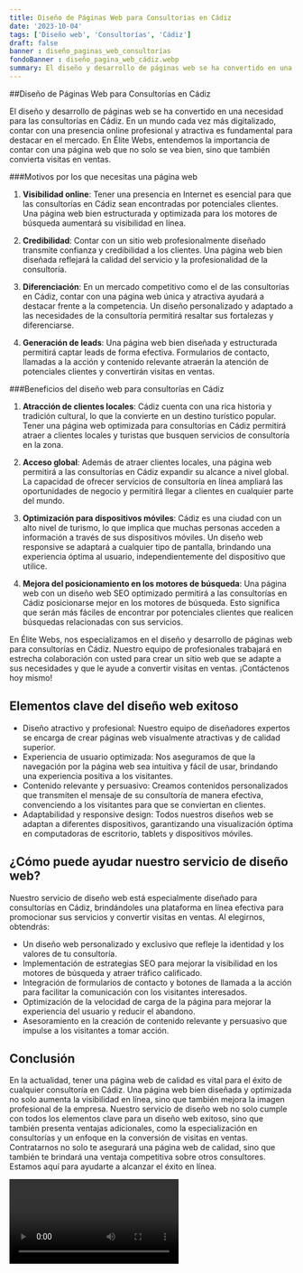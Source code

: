 ```yaml
---
title: Diseño de Páginas Web para Consultorías en Cádiz
date: '2023-10-04'
tags: ['Diseño web', 'Consultorías', 'Cádiz']
draft: false
banner : diseño_paginas_web_consultorías
fondoBanner : diseño_pagina_web_cádiz.webp
summary: El diseño y desarrollo de páginas web se ha convertido en una necesidad para las consultorías en Cádiz. En un mundo cada vez más digitalizado, contar con una presencia online profesional y atractiva es fundamental para destacar en el mercado. En Élite Webs, entendemos la importancia de contar con una página web que no solo se vea bien, sino que también convierta visitas en ventas.
---
```


##Diseño de Páginas Web para Consultorías en Cádiz

El diseño y desarrollo de páginas web se ha convertido en una necesidad para las consultorías en Cádiz. En un mundo cada vez más digitalizado, contar con una presencia online profesional y atractiva es fundamental para destacar en el mercado. En Élite Webs, entendemos la importancia de contar con una página web que no solo se vea bien, sino que también convierta visitas en ventas.

###Motivos por los que necesitas una página web

1. **Visibilidad online**: Tener una presencia en Internet es esencial para que las consultorías en Cádiz sean encontradas por potenciales clientes. Una página web bien estructurada y optimizada para los motores de búsqueda aumentará su visibilidad en línea.

2. **Credibilidad**: Contar con un sitio web profesionalmente diseñado transmite confianza y credibilidad a los clientes. Una página web bien diseñada reflejará la calidad del servicio y la profesionalidad de la consultoría.

3. **Diferenciación**: En un mercado competitivo como el de las consultorías en Cádiz, contar con una página web única y atractiva ayudará a destacar frente a la competencia. Un diseño personalizado y adaptado a las necesidades de la consultoría permitirá resaltar sus fortalezas y diferenciarse.

4. **Generación de leads**: Una página web bien diseñada y estructurada permitirá captar leads de forma efectiva. Formularios de contacto, llamadas a la acción y contenido relevante atraerán la atención de potenciales clientes y convertirán visitas en ventas.

###Beneficios del diseño web para consultorías en Cádiz

1. **Atracción de clientes locales**: Cádiz cuenta con una rica historia y tradición cultural, lo que la convierte en un destino turístico popular. Tener una página web optimizada para consultorías en Cádiz permitirá atraer a clientes locales y turistas que busquen servicios de consultoría en la zona.

2. **Acceso global**: Además de atraer clientes locales, una página web permitirá a las consultorías en Cádiz expandir su alcance a nivel global. La capacidad de ofrecer servicios de consultoría en línea ampliará las oportunidades de negocio y permitirá llegar a clientes en cualquier parte del mundo.

3. **Optimización para dispositivos móviles**: Cádiz es una ciudad con un alto nivel de turismo, lo que implica que muchas personas acceden a información a través de sus dispositivos móviles. Un diseño web responsive se adaptará a cualquier tipo de pantalla, brindando una experiencia óptima al usuario, independientemente del dispositivo que utilice.

4. **Mejora del posicionamiento en los motores de búsqueda**: Una página web con un diseño web SEO optimizado permitirá a las consultorías en Cádiz posicionarse mejor en los motores de búsqueda. Esto significa que serán más fáciles de encontrar por potenciales clientes que realicen búsquedas relacionadas con sus servicios.

En Élite Webs, nos especializamos en el diseño y desarrollo de páginas web para consultorías en Cádiz. Nuestro equipo de profesionales trabajará en estrecha colaboración con usted para crear un sitio web que se adapte a sus necesidades y que le ayude a convertir visitas en ventas. ¡Contáctenos hoy mismo!

<GifSeo />

<Cta />

## Elementos clave del diseño web exitoso 

- Diseño atractivo y profesional: Nuestro equipo de diseñadores expertos se encarga de crear páginas web visualmente atractivas y de calidad superior. 
- Experiencia de usuario optimizada: Nos aseguramos de que la navegación por la página web sea intuitiva y fácil de usar, brindando una experiencia positiva a los visitantes. 
- Contenido relevante y persuasivo: Creamos contenidos personalizados que transmiten el mensaje de su consultoría de manera efectiva, convenciendo a los visitantes para que se conviertan en clientes. 
- Adaptabilidad y responsive design: Todos nuestros diseños web se adaptan a diferentes dispositivos, garantizando una visualización óptima en computadoras de escritorio, tablets y dispositivos móviles.

## ¿Cómo puede ayudar nuestro servicio de diseño web?

Nuestro servicio de diseño web está especialmente diseñado para consultorías en Cádiz, brindándoles una plataforma en línea efectiva para promocionar sus servicios y convertir visitas en ventas. Al elegirnos, obtendrás:

- Un diseño web personalizado y exclusivo que refleje la identidad y los valores de tu consultoría.
- Implementación de estrategias SEO para mejorar la visibilidad en los motores de búsqueda y atraer tráfico calificado.
- Integración de formularios de contacto y botones de llamada a la acción para facilitar la comunicación con los visitantes interesados.
- Optimización de la velocidad de carga de la página para mejorar la experiencia del usuario y reducir el abandono.
- Asesoramiento en la creación de contenido relevante y persuasivo que impulse a los visitantes a tomar acción.

## Conclusión

En la actualidad, tener una página web de calidad es vital para el éxito de cualquier consultoría en Cádiz. Una página web bien diseñada y optimizada no solo aumenta la visibilidad en línea, sino que también mejora la imagen profesional de la empresa. Nuestro servicio de diseño web no solo cumple con todos los elementos clave para un diseño web exitoso, sino que también presenta ventajas adicionales, como la especialización en consultorías y un enfoque en la conversión de visitas en ventas. Contratarnos no solo te asegurará una página web de calidad, sino que también te brindará una ventaja competitiva sobre otros consultores. Estamos aquí para ayudarte a alcanzar el éxito en línea.

<Video />

<CtaBot job='Consultorías' city='Cádiz'/>

<Gmaps query='Cádiz+españa+maps' />